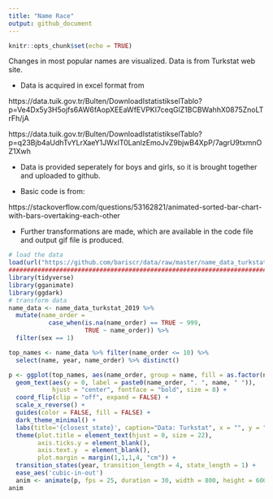 ```yaml
---
title: "Name Race"
output: github_document
---
```


```r
knitr::opts_chunk$set(echo = TRUE)
```

Changes in most popular names are visualized. Data is from Turkstat web site.

* Data is acquired in excel format from  

https://data.tuik.gov.tr/Bulten/DownloadIstatistikselTablo?p=Ve4Dx5y3H5ojfs6AW6fAopXEEaWfEVPKI7ceqGlZ1BCBWahhX0875ZnoLTrFh/jA  

https://data.tuik.gov.tr/Bulten/DownloadIstatistikselTablo?p=q23Bjb4aUdhTvYLrXaeY1JWxIT0LanlzEmoJvZ9bjwB4XpP/7agrU9txmnOZ1Xwh

* Data is provided seperately for boys and girls, so it is brought together and uploaded to github.  

* Basic code is from:  

https://stackoverflow.com/questions/53162821/animated-sorted-bar-chart-with-bars-overtaking-each-other

* Further transformations are made, which are available in the code file and output gif file is produced.  

```r
# load the data
load(url("https://github.com/bariscr/data/raw/master/name_data_turkstat_2019.Rdata"))
################################################################################
library(tidyverse)
library(gganimate)
library(ggdark)
# transform data
name_data <- name_data_turkstat_2019 %>% 
  mutate(name_order = 
           case_when(is.na(name_order) == TRUE ~ 999,
                     TRUE ~ name_order)) %>% 
  filter(sex == 1) 

top_names <- name_data %>% filter(name_order <= 10) %>%
  select(name, year, name_order) %>% distinct()

p <- ggplot(top_names, aes(name_order, group = name, fill = as.factor(name))) +
  geom_text(aes(y = 0, label = paste0(name_order, ". ", name, " ")),
            hjust = "center", fontface = "bold", size = 8) +
  coord_flip(clip = "off", expand = FALSE) +
  scale_x_reverse() +
  guides(color = FALSE, fill = FALSE) +
  dark_theme_minimal() +
  labs(title='{closest_state}', caption="Data: Turkstat", x = "", y = "") +
  theme(plot.title = element_text(hjust = 0, size = 22),
        axis.ticks.y = element_blank(),  
        axis.text.y  = element_blank(),  
        plot.margin = margin(1,1,1,4, "cm")) +
  transition_states(year, transition_length = 4, state_length = 1) +
  ease_aes('cubic-in-out')
  anim <- animate(p, fps = 25, duration = 30, width = 800, height = 600)
anim
```